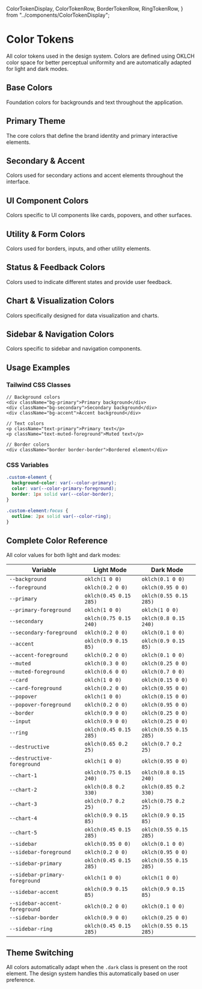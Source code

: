   ColorTokenDisplay,
  ColorTokenRow,
  BorderTokenRow,
  RingTokenRow,
} from "../components/ColorTokenDisplay";

<Meta title="Design Tokens/Colors" />

# Color Tokens

All color tokens used in the design system. Colors are defined using OKLCH color space for better perceptual uniformity and are automatically adapted for light and dark modes.

## Base Colors

Foundation colors for backgrounds and text throughout the application.

<div className="my-8 grid gap-6">
  <ColorTokenDisplay
    name="Background"
    description="Default page background"
    lightValue="oklch(1 0 0)"
    darkValue="oklch(0.1 0 0)"
  />

  <ColorTokenDisplay
    name="Foreground"
    description="Default text color"
    lightValue="oklch(0.2 0 0)"
    darkValue="oklch(0.95 0 0)"
  />
</div>

## Primary Theme

The core colors that define the brand identity and primary interactive elements.

<div className="my-8 grid gap-6">
  <ColorTokenDisplay
    name="Primary"
    description="Main brand color for primary actions"
    lightValue="oklch(0.45 0.15 285)"
    darkValue="oklch(0.55 0.15 285)"
  />

  <ColorTokenDisplay
    name="Primary Foreground"
    description="Text color on primary backgrounds"
    lightValue="oklch(1 0 0)"
    darkValue="oklch(1 0 0)"
  />
</div>

## Secondary & Accent

Colors used for secondary actions and accent elements throughout the interface.

<div className="my-8 grid gap-6">
  <ColorTokenDisplay
    name="Secondary"
    description="Secondary actions and elements"
    lightValue="oklch(0.75 0.15 240)"
    darkValue="oklch(0.8 0.15 240)"
  />

  <ColorTokenDisplay
    name="Secondary Foreground"
    description="Text color on secondary backgrounds"
    lightValue="oklch(0.2 0 0)"
    darkValue="oklch(0.1 0 0)"
  />

  <ColorTokenDisplay
    name="Accent"
    description="Accent highlights and hover states"
    lightValue="oklch(0.9 0.15 85)"
    darkValue="oklch(0.9 0.15 85)"
  />

  <ColorTokenDisplay
    name="Accent Foreground"
    description="Text color on accent backgrounds"
    lightValue="oklch(0.2 0 0)"
    darkValue="oklch(0.1 0 0)"
  />
</div>

## UI Component Colors

Colors specific to UI components like cards, popovers, and other surfaces.

<div className="my-8 grid gap-6">
  <ColorTokenRow
    name="Card"
    description="Background for card components"
    value="oklch(1 0 0)"
    variable="--card: oklch(1 0 0)"
  />

  <ColorTokenRow
    name="Card Foreground"
    description="Text color on card backgrounds"
    value="oklch(0.2 0 0)"
    variable="--card-foreground: oklch(0.2 0 0)"
  />

  <ColorTokenRow
    name="Popover"
    description="Background for popover components"
    value="oklch(1 0 0)"
    variable="--popover: oklch(1 0 0)"
  />

  <ColorTokenRow
    name="Popover Foreground"
    description="Text color on popover backgrounds"
    value="oklch(0.2 0 0)"
    variable="--popover-foreground: oklch(0.2 0 0)"
  />

  <ColorTokenRow
    name="Muted"
    description="Muted backgrounds and disabled states"
    value="oklch(0.3 0 0)"
    variable="--muted: oklch(0.3 0 0)"
  />

  <ColorTokenRow
    name="Muted Foreground"
    description="Subtle text and secondary content"
    value="oklch(0.6 0 0)"
    variable="--muted-foreground: oklch(0.6 0 0)"
  />
</div>

## Utility & Form Colors

Colors used for borders, inputs, and other utility elements.

<div className="my-8 grid gap-6">
  <BorderTokenRow
    name="Border"
    description="Default border color"
    value="oklch(0.9 0 0)"
    variable="--border: oklch(0.9 0 0)"
  />

  <ColorTokenRow
    name="Input"
    description="Input field backgrounds"
    value="oklch(0.9 0 0)"
    variable="--input: oklch(0.9 0 0)"
  />

  <RingTokenRow
    name="Ring"
    description="Focus ring color"
    value="oklch(0.45 0.15 285)"
    variable="--ring: oklch(0.45 0.15 285)"
  />
</div>

## Status & Feedback Colors

Colors used to indicate different states and provide user feedback.

<div className="my-8 grid gap-6">
  <ColorTokenRow
    name="Destructive"
    description="Error states and destructive actions"
    value="oklch(0.65 0.2 25)"
    variable="--destructive: oklch(0.65 0.2 25)"
  />

  <ColorTokenRow
    name="Destructive Foreground"
    description="Text color on destructive backgrounds"
    value="oklch(1 0 0)"
    variable="--destructive-foreground: oklch(1 0 0)"
  />
</div>

## Chart & Visualization Colors

Colors specifically designed for data visualization and charts.

<div className="my-8 grid gap-6">
  <ColorTokenRow
    name="Chart 1"
    value="oklch(0.75 0.15 240)"
    variable="--chart-1: oklch(0.75 0.15 240)"
  />

  <ColorTokenRow
    name="Chart 2"
    value="oklch(0.8 0.2 330)"
    variable="--chart-2: oklch(0.8 0.2 330)"
  />

  <ColorTokenRow
    name="Chart 3"
    value="oklch(0.7 0.2 25)"
    variable="--chart-3: oklch(0.7 0.2 25)"
  />

  <ColorTokenRow
    name="Chart 4"
    value="oklch(0.9 0.15 85)"
    variable="--chart-4: oklch(0.9 0.15 85)"
  />

  <ColorTokenRow
    name="Chart 5"
    value="oklch(0.45 0.15 285)"
    variable="--chart-5: oklch(0.45 0.15 285)"
  />
</div>

## Sidebar & Navigation Colors

Colors specific to sidebar and navigation components.

<div className="my-8 grid gap-6">
  <ColorTokenRow
    name="Sidebar"
    description="Sidebar background"
    value="oklch(0.95 0 0)"
    variable="--sidebar: oklch(0.95 0 0)"
  />

  <ColorTokenRow
    name="Sidebar Foreground"
    description="Text color on sidebar backgrounds"
    value="oklch(0.2 0 0)"
    variable="--sidebar-foreground: oklch(0.2 0 0)"
  />

  <ColorTokenRow
    name="Sidebar Primary"
    description="Primary sidebar elements"
    value="oklch(0.45 0.15 285)"
    variable="--sidebar-primary: oklch(0.45 0.15 285)"
  />

  <ColorTokenRow
    name="Sidebar Primary Foreground"
    description="Text color on sidebar primary backgrounds"
    value="oklch(1 0 0)"
    variable="--sidebar-primary-foreground: oklch(1 0 0)"
  />

  <ColorTokenRow
    name="Sidebar Accent"
    description="Sidebar accent and hover states"
    value="oklch(0.9 0.15 85)"
    variable="--sidebar-accent: oklch(0.9 0.15 85)"
  />

  <ColorTokenRow
    name="Sidebar Accent Foreground"
    description="Text color on sidebar accent backgrounds"
    value="oklch(0.2 0 0)"
    variable="--sidebar-accent-foreground: oklch(0.2 0 0)"
  />

  <BorderTokenRow
    name="Sidebar Border"
    description="Border color for sidebar elements"
    value="oklch(0.9 0 0)"
    variable="--sidebar-border: oklch(0.9 0 0)"
  />

  <RingTokenRow
    name="Sidebar Ring"
    description="Focus ring color for sidebar elements"
    value="oklch(0.45 0.15 285)"
    variable="--sidebar-ring: oklch(0.45 0.15 285)"
  />
</div>

## Usage Examples

### Tailwind CSS Classes

```tsx
// Background colors
<div className="bg-primary">Primary background</div>
<div className="bg-secondary">Secondary background</div>
<div className="bg-accent">Accent background</div>

// Text colors
<p className="text-primary">Primary text</p>
<p className="text-muted-foreground">Muted text</p>

// Border colors
<div className="border border-border">Bordered element</div>
```

### CSS Variables

```css
.custom-element {
  background-color: var(--color-primary);
  color: var(--color-primary-foreground);
  border: 1px solid var(--color-border);
}

.custom-element:focus {
  outline: 2px solid var(--color-ring);
}
```

## Complete Color Reference

All color values for both light and dark modes:

<div className="my-8 overflow-x-auto">
  <table className="w-full text-sm">
    <thead>
      <tr className="border-b">
        <th className="p-2 text-left font-semibold">Variable</th>
        <th className="p-2 text-left font-semibold">Light Mode</th>
        <th className="p-2 text-left font-semibold">Dark Mode</th>
      </tr>
    </thead>
    <tbody className="divide-y">
      <tr>
        <td className="p-2">
          <code>--background</code>
        </td>
        <td className="p-2">
          <code>oklch(1 0 0)</code>
        </td>
        <td className="p-2">
          <code>oklch(0.1 0 0)</code>
        </td>
      </tr>
      <tr>
        <td className="p-2">
          <code>--foreground</code>
        </td>
        <td className="p-2">
          <code>oklch(0.2 0 0)</code>
        </td>
        <td className="p-2">
          <code>oklch(0.95 0 0)</code>
        </td>
      </tr>
      <tr>
        <td className="p-2">
          <code>--primary</code>
        </td>
        <td className="p-2">
          <code>oklch(0.45 0.15 285)</code>
        </td>
        <td className="p-2">
          <code>oklch(0.55 0.15 285)</code>
        </td>
      </tr>
      <tr>
        <td className="p-2">
          <code>--primary-foreground</code>
        </td>
        <td className="p-2">
          <code>oklch(1 0 0)</code>
        </td>
        <td className="p-2">
          <code>oklch(1 0 0)</code>
        </td>
      </tr>
      <tr>
        <td className="p-2">
          <code>--secondary</code>
        </td>
        <td className="p-2">
          <code>oklch(0.75 0.15 240)</code>
        </td>
        <td className="p-2">
          <code>oklch(0.8 0.15 240)</code>
        </td>
      </tr>
      <tr>
        <td className="p-2">
          <code>--secondary-foreground</code>
        </td>
        <td className="p-2">
          <code>oklch(0.2 0 0)</code>
        </td>
        <td className="p-2">
          <code>oklch(0.1 0 0)</code>
        </td>
      </tr>
      <tr>
        <td className="p-2">
          <code>--accent</code>
        </td>
        <td className="p-2">
          <code>oklch(0.9 0.15 85)</code>
        </td>
        <td className="p-2">
          <code>oklch(0.9 0.15 85)</code>
        </td>
      </tr>
      <tr>
        <td className="p-2">
          <code>--accent-foreground</code>
        </td>
        <td className="p-2">
          <code>oklch(0.2 0 0)</code>
        </td>
        <td className="p-2">
          <code>oklch(0.1 0 0)</code>
        </td>
      </tr>
      <tr>
        <td className="p-2">
          <code>--muted</code>
        </td>
        <td className="p-2">
          <code>oklch(0.3 0 0)</code>
        </td>
        <td className="p-2">
          <code>oklch(0.25 0 0)</code>
        </td>
      </tr>
      <tr>
        <td className="p-2">
          <code>--muted-foreground</code>
        </td>
        <td className="p-2">
          <code>oklch(0.6 0 0)</code>
        </td>
        <td className="p-2">
          <code>oklch(0.7 0 0)</code>
        </td>
      </tr>
      <tr>
        <td className="p-2">
          <code>--card</code>
        </td>
        <td className="p-2">
          <code>oklch(1 0 0)</code>
        </td>
        <td className="p-2">
          <code>oklch(0.15 0 0)</code>
        </td>
      </tr>
      <tr>
        <td className="p-2">
          <code>--card-foreground</code>
        </td>
        <td className="p-2">
          <code>oklch(0.2 0 0)</code>
        </td>
        <td className="p-2">
          <code>oklch(0.95 0 0)</code>
        </td>
      </tr>
      <tr>
        <td className="p-2">
          <code>--popover</code>
        </td>
        <td className="p-2">
          <code>oklch(1 0 0)</code>
        </td>
        <td className="p-2">
          <code>oklch(0.15 0 0)</code>
        </td>
      </tr>
      <tr>
        <td className="p-2">
          <code>--popover-foreground</code>
        </td>
        <td className="p-2">
          <code>oklch(0.2 0 0)</code>
        </td>
        <td className="p-2">
          <code>oklch(0.95 0 0)</code>
        </td>
      </tr>
      <tr>
        <td className="p-2">
          <code>--border</code>
        </td>
        <td className="p-2">
          <code>oklch(0.9 0 0)</code>
        </td>
        <td className="p-2">
          <code>oklch(0.25 0 0)</code>
        </td>
      </tr>
      <tr>
        <td className="p-2">
          <code>--input</code>
        </td>
        <td className="p-2">
          <code>oklch(0.9 0 0)</code>
        </td>
        <td className="p-2">
          <code>oklch(0.25 0 0)</code>
        </td>
      </tr>
      <tr>
        <td className="p-2">
          <code>--ring</code>
        </td>
        <td className="p-2">
          <code>oklch(0.45 0.15 285)</code>
        </td>
        <td className="p-2">
          <code>oklch(0.55 0.15 285)</code>
        </td>
      </tr>
      <tr>
        <td className="p-2">
          <code>--destructive</code>
        </td>
        <td className="p-2">
          <code>oklch(0.65 0.2 25)</code>
        </td>
        <td className="p-2">
          <code>oklch(0.7 0.2 25)</code>
        </td>
      </tr>
      <tr>
        <td className="p-2">
          <code>--destructive-foreground</code>
        </td>
        <td className="p-2">
          <code>oklch(1 0 0)</code>
        </td>
        <td className="p-2">
          <code>oklch(0.95 0 0)</code>
        </td>
      </tr>
      <tr>
        <td className="p-2">
          <code>--chart-1</code>
        </td>
        <td className="p-2">
          <code>oklch(0.75 0.15 240)</code>
        </td>
        <td className="p-2">
          <code>oklch(0.8 0.15 240)</code>
        </td>
      </tr>
      <tr>
        <td className="p-2">
          <code>--chart-2</code>
        </td>
        <td className="p-2">
          <code>oklch(0.8 0.2 330)</code>
        </td>
        <td className="p-2">
          <code>oklch(0.85 0.2 330)</code>
        </td>
      </tr>
      <tr>
        <td className="p-2">
          <code>--chart-3</code>
        </td>
        <td className="p-2">
          <code>oklch(0.7 0.2 25)</code>
        </td>
        <td className="p-2">
          <code>oklch(0.75 0.2 25)</code>
        </td>
      </tr>
      <tr>
        <td className="p-2">
          <code>--chart-4</code>
        </td>
        <td className="p-2">
          <code>oklch(0.9 0.15 85)</code>
        </td>
        <td className="p-2">
          <code>oklch(0.9 0.15 85)</code>
        </td>
      </tr>
      <tr>
        <td className="p-2">
          <code>--chart-5</code>
        </td>
        <td className="p-2">
          <code>oklch(0.45 0.15 285)</code>
        </td>
        <td className="p-2">
          <code>oklch(0.55 0.15 285)</code>
        </td>
      </tr>
      <tr>
        <td className="p-2">
          <code>--sidebar</code>
        </td>
        <td className="p-2">
          <code>oklch(0.95 0 0)</code>
        </td>
        <td className="p-2">
          <code>oklch(0.1 0 0)</code>
        </td>
      </tr>
      <tr>
        <td className="p-2">
          <code>--sidebar-foreground</code>
        </td>
        <td className="p-2">
          <code>oklch(0.2 0 0)</code>
        </td>
        <td className="p-2">
          <code>oklch(0.95 0 0)</code>
        </td>
      </tr>
      <tr>
        <td className="p-2">
          <code>--sidebar-primary</code>
        </td>
        <td className="p-2">
          <code>oklch(0.45 0.15 285)</code>
        </td>
        <td className="p-2">
          <code>oklch(0.55 0.15 285)</code>
        </td>
      </tr>
      <tr>
        <td className="p-2">
          <code>--sidebar-primary-foreground</code>
        </td>
        <td className="p-2">
          <code>oklch(1 0 0)</code>
        </td>
        <td className="p-2">
          <code>oklch(1 0 0)</code>
        </td>
      </tr>
      <tr>
        <td className="p-2">
          <code>--sidebar-accent</code>
        </td>
        <td className="p-2">
          <code>oklch(0.9 0.15 85)</code>
        </td>
        <td className="p-2">
          <code>oklch(0.9 0.15 85)</code>
        </td>
      </tr>
      <tr>
        <td className="p-2">
          <code>--sidebar-accent-foreground</code>
        </td>
        <td className="p-2">
          <code>oklch(0.2 0 0)</code>
        </td>
        <td className="p-2">
          <code>oklch(0.1 0 0)</code>
        </td>
      </tr>
      <tr>
        <td className="p-2">
          <code>--sidebar-border</code>
        </td>
        <td className="p-2">
          <code>oklch(0.9 0 0)</code>
        </td>
        <td className="p-2">
          <code>oklch(0.25 0 0)</code>
        </td>
      </tr>
      <tr>
        <td className="p-2">
          <code>--sidebar-ring</code>
        </td>
        <td className="p-2">
          <code>oklch(0.45 0.15 285)</code>
        </td>
        <td className="p-2">
          <code>oklch(0.55 0.15 285)</code>
        </td>
      </tr>
    </tbody>
  </table>
</div>

## Theme Switching

All colors automatically adapt when the `.dark` class is present on the root element. The design system handles this automatically based on user preference.
